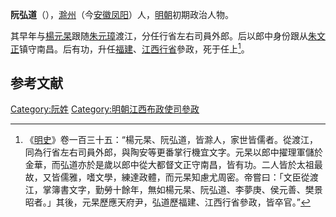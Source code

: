 '''阮弘道'''（{{bd|？||？}}），[[滁州|滁州]]（今[[安徽|安徽]][[凤阳|凤阳]]）人，[[明朝|明朝]]初期政治人物。

其早年与[[楊元杲|楊元杲]]跟随[[朱元璋|朱元璋]]渡江，分任行省左右司員外郎。后以郎中身份跟从[[朱文正|朱文正]]镇守南昌。后有功，升任[[福建行省|福建]]、[[江西行省|江西行省]]參政，死于任上<ref>《[[明史|明史]]》卷一百三十五：“楊元杲、阮弘道，皆滁人，家世皆儒者。從渡江，同為行省左右司員外郎，與陶安等更番掌行機宜文字。元杲以郎中擢理軍儲於金華，而弘道亦於是歲以郎中從大都督文正守南昌，皆有功。二人皆於太祖最故，又皆儒雅，嗜文學，練達政體，而元杲知慮尤周密。帝嘗曰：「文臣從渡江，掌簿書文字，勤勞十餘年，無如楊元杲、阮弘道、李夢庚、侯元善、樊景昭者。」其後，元杲歷應天府尹，弘道歷福建、江西行省參政，皆卒官。”</ref>。

==参考文献==
{{wikisource|明史/卷135}}
<div class="references-small">
<references></references>
</div>

{{明朝人物小作品}}
[[Category:阮姓|Category:阮姓]]
[[Category:明朝江西布政使司參政|Category:明朝江西布政使司參政]]